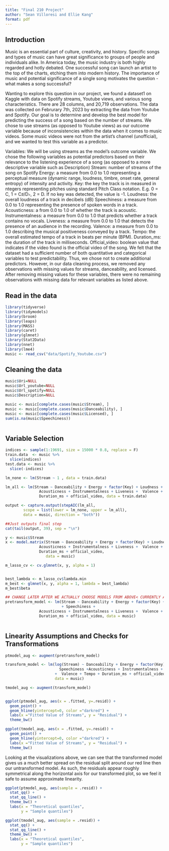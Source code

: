 ```yaml
---
title: "Final 210 Project"
author: "Sean Villoresi and Ellie Kang"
format: pdf
---
```


## Introduction

Music is an essential part of culture, creativity, and history. Specific songs and types of music can have great significance to groups of people and individuals alike. In America today, the music industry is both highly regarded and hotly debated. One successful song can launch an artist to the top of the charts, etching them into modern history. The importance of music and potential significance of a single song motivates the question - what makes a song successful?

Wanting to explore this question in our project, we found a dataset1 on Kaggle with data on Spotify streams, Youtube views, and various song characteristics. There are 28 columns, and 20,719 observations. The data was collected on Februrary 7th, 2023 by extracting the data from Youtube and Spotify. Our goal is to determine and develop the best model for predicting the success of a song based on the number of streams. We chose to use streams (as opposed to Youtube views) as our outcome variable because of inconsistencies within the data when it comes to music videos. Some music videos were not from the artist’s channel (unofficial), and we wanted to test this variable as a predictor.

Variables: We will be using streams as the model’s outcome variable. We chose the following variables as potential predictors based on their relevance to the listening experience of a song (as opposed to a more descriptive variable such as Description)
Stream: number of streams of the song on Spotify
Energy:  a measure from 0.0 to 1.0 representing a perceptual measure (dynamic range, loudness, timbre, onset rate, general entropy) of intensity and activity.
Key: the key the track is in measured in ntegers representing pitches using standard Pitch Class notation. E.g. 0 = C, 1 = C♯/D♭, 2 = D. If no key was detected, the value is -1.
Loudness: the overall loudness of a track in decibels (dB)
Speechiness: a measure from 0.0 to 1.0 representing the presence of spoken words in a track. 
Acousticness: a from 0.0 to 1.0 of whether the track is acoustic.
Instrumentalness: a measure from 0.0 to 1.0 that predicts whether a track contains no vocals. 
Liveness: a measure from 0.0 to 1.0 that detects the presence of an audience in the recording.
Valence: a measure from 0.0 to 1.0 describing the musical positiveness conveyed by a track.
Tempo: the overall estimated tempo of a track in beats per minute (BPM).
Duration_ms: the duration of the track in milliseconds.
Official_video: boolean value that indicates if the video found is the official video of the song.
We felt that the dataset had a sufficient number of both quantitative and categorical variables to test predictability. Thus, we chose not to create additional predictors. However, in our data cleaning process, we removed any observations with missing values for streams, danceability, and licensed. After removing missing values for these variables, there were no remaining observations with missing data for relevant variables as listed above.

## Read in the data

```r
library(tidyverse)
library(tidymodels)
library(broom)
library(leaps)
library(MASS)
library(caret)
library(glmnet)
library(Stat2Data)
library(nnet)
library(lme4)
music <- read_csv("data/Spotify_Youtube.csv")
```

## Cleaning the data

```r
music$Uri=NULL
music$Url_youtube=NULL
music$Url_spotify=NULL
music$Description=NULL

music <- music[complete.cases(music$Stream), ]
music <- music[complete.cases(music$Danceability), ]
music <- music[complete.cases(music$Licensed), ]
sum(is.na(music$Speechiness))



```

## Variable Selection

```r

indices <- sample(1:19691, size = 15000 * 0.8, replace = F)
train.data  <- music %>% 
  slice(indices)
test.data <- music %>% 
  slice(-indices)

lm_none <- lm(Stream ~ 1 , data = train.data)

lm_all <- lm(Stream ~ Danceability + Energy + factor(Key) + Loudness + Speechiness +
               Acousticness + Instrumentalness + Liveness +  Valence + Tempo + 
               Duration_ms + official_video, data = train.data)

```


```r
output <- capture.output(stepAIC(lm_all, 
        scope = list(lower = lm_none, upper = lm_all),
        data = music, direction = "both"))

##Just outputs final step
cat(tail(output, 39), sep = "\n")


```

```r
y <- music$Stream
x <- model.matrix(Stream ~ Danceability + Energy + factor(Key) + Loudness + Speechiness +
               Acousticness + Instrumentalness + Liveness +  Valence + Tempo + 
               Duration_ms + official_video,
                  data = music)

m_lasso_cv <- cv.glmnet(x, y, alpha = 1)


best_lambda <- m_lasso_cv$lambda.min
m_best <- glmnet(x, y, alpha = 1, lambda = best_lambda)
m_best$beta 

```

```r
## CHANGE LATER AFTER WE ACTUALLY CHOOSE MODELS FROM ABOVE< CURRENTLY A PLACE HOLDER.
pretransform_model <- lm(Stream ~ Danceability + Energy + factor(Key) + Loudness 
                         + Speechiness +
               Acousticness + Instrumentalness + Liveness +  Valence + Tempo + 
               Duration_ms + official_video, data = music)



```

## Linearity Assumptions and Checks for Transformations

```r

ptmodel_aug <- augment(pretransform_model)

transform_model <- lm(log(Stream) ~ Danceability + Energy + factor(Key) + Loudness + 
                        Speechiness +Acousticness + Instrumentalness + Liveness 
                      +  Valence + Tempo + Duration_ms + official_video, 
                      data = music)

tmodel_aug <- augment(transform_model)


ggplot(ptmodel_aug, aes(x = .fitted, y=.resid)) +
  geom_point() +
  geom_hline(yintercept=0, color ="darkred") +
  labs(x ="Fitted Value of Streams", y = "Residual") +
  theme_bw()

ggplot(tmodel_aug, aes(x = .fitted, y=.resid)) +
  geom_point() +
  geom_hline(yintercept=0, color ="darkred") +
  labs(x ="Fitted Value of Streams", y = "Residual") +
  theme_bw()


```

Looking at the visualizations above, we can see that the transformed model gives us a much better spread on the residual split around our red line then our untransformed model. As such, the residuals appear roughly symmetrical along the horizontal axis for our transformed plot, so we feel it safe to assume approximate linearity. 

``` r
ggplot(ptmodel_aug, aes(sample = .resid)) +
  stat_qq() + 
  stat_qq_line() + 
  theme_bw() + 
  labs(x = "Theoretical quantiles", 
       y = "Sample quantiles")

ggplot(tmodel_aug, aes(sample = .resid)) +
  stat_qq() + 
  stat_qq_line() + 
  theme_bw() + 
  labs(x = "Theoretical quantiles", 
       y = "Sample quantiles")

```
















